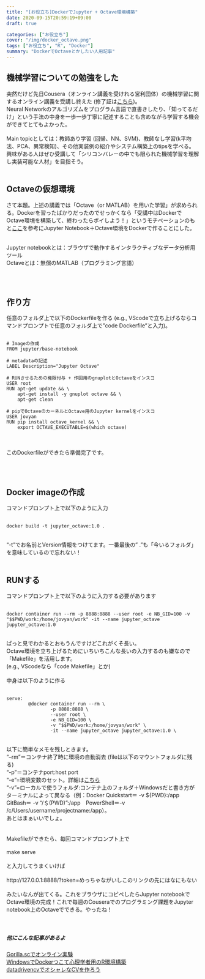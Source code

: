 ```yaml
---
title: "[お役立ち]DockerでJupyter + Octave環境構築"
date: 2020-09-15T20:59:19+09:00
draft: true

categories: ["お役立ち"]
cover: "/img/docker_octave.png"
tags: ["お役立ち", "R", "Docker"]
summary: "DockerでOctaveとかしたい人用記事"
---
```


## 機械学習についての勉強をした
  
  
突然だけど先日Cousera（オンライン講義を受けれる営利団体）の機械学習に関するオンライン講義を受講し終えた (修了証は[こちら](https://www.coursera.org/account/accomplishments/certificate/KYW45CANBU32))。<br>
Neural Networkのアルゴリズムをプログラム言語で直書きしたり、「知ってるだけ」という手法の中身を一歩一歩丁寧に記述することも含めながら学習する機会ができてとてもよかった。
<br>
<br>
Main topicとしては：教師あり学習 (回帰、NN、SVM)、教師なし学習(k平均法、PCA、異常検知)、その他実装例の紹介やシステム構築上のtipsを学べる。興味がある人はぜひ受講して「シリコンバレーの中でも限られた機械学習を理解し実装可能な人材」を目指そう。<br>
<br>

## Octaveの仮想環境
  
  
さて本題。上述の講義では「Octave（or MATLAB）を用いた学習」が求められる。Dockerを習ったばかりだったのでせっかくなら「受講中はDockerでOctave環境を構築して、終わったらポイしよう！」というモチベーションのもと[ここ](https://thicolares.com/2018/11/11/creating-a-docker-image-for-jupyter-Octave.html)を参考にJupyter Notebook＋Octave環境をDockerで作ることにした。<br><br>

Jupyter notebookとは：ブラウザで動作するインタラクティブなデータ分析用ツール<br>
Octaveとは：無償のMATLAB（プログラミング言語）<br>
  
<br><br>

## 作り方
  
  
任意のフォルダ上で以下のDockerfileを作る (e.g., VScodeで立ち上げるならコマンドプロンプトで任意のフォルダ上で"code Dockerfile"と入力)。<br>


```docker:file

# Imageの作成
FROM jupyter/base-notebook
    
# metadataの記述
LABEL Description="Jupyter Octave"
    
# RUNさせるための権限付与 + 作図用のgnuplotとOctaveをインスコ
USER root
RUN apt-get update && \
    apt-get install -y gnuplot octave && \
    apt-get clean
    
# pipでOctaveのカーネルとOctave用のJupyter kernelをインスコ
USER jovyan
RUN pip install octave_kernel && \
    export OCTAVE_EXECUTABLE=$(which octave)
```  

<br><br>
このDockerfileができたら準備完了です。

<br><br>

## Docker imageの作成
  
  
コマンドプロンプト上で以下のように入力<br><br>

```docker:command
docker build -t jupyter_octave:1.0 .
```  

<br>“-t”でお名前とVersion情報をつけてます。一番最後の” .”も「今いるフォルダ」を意味しているので忘れない！
<br>
<br>

## RUNする
  
  
コマンドプロンプト上で以下のように入力する必要があります<br><br>

```docker:run
docker container run --rm -p 8888:8888 --user root -e NB_GID=100 -v "$$PWD/work:/home/jovyan/work" -it --name jupyter_octave jupyter_octave:1.0
```  

<br>
ぱっと見でわかるとおもうんですけどこれがくそ長い。<br>
Octave環境を立ち上げるためにいちいちこんな長いの入力するのも嫌なので「Makefile」を活用します。<br>
(e.g., VScodeなら「code Makefile」とか)<br><br>
中身は以下のように作る<br>
<br>

```docker:makefile
serve:
        @docker container run --rm \
                -p 8888:8888 \
                --user root \
                -e NB_GID=100 \
                -v "$$PWD/work:/home/jovyan/work" \
                -it --name jupyter_octave jupyter_octave:1.0 \

```  


<br>
以下に簡単なメモを残しときます。<br>
“--rm”＝コンテナ終了時に環境の自動消去 (fileは以下のマウントフォルダに残る)<br>
“-p”＝コンテナport:host port<br>
“-e”=環境変数のセット。詳細は[こちら](https://jupyter-docker-stacks.readthedocs.io/en/latest/using/common.html)<br>
“-v”=ローカルで使うフォルダ:コンテナ上のフォルダ＋Windowsだと書き方がターミナルによって異なる（例：Docker Quickstart＝ -v ${PWD}:/app　GitBash＝ -v "/＄(PWD)":/app　PowerShell＝-v /c/Users/username/projectname:/app）。<br>
あとはまぁいいでしょ。<br>
<br>
<br>
Makefileができたら、毎回コマンドプロンプト上で<br><br>
make serve <br><br>
と入力してうまくいけば<br>
<br>
http://127.0.0.1:8888/?token=めっちゃながいしこのリンクの先にはなにもない<br><br>
みたいなんが出てくる。これをブラウザにコピペしたらJupyter notebookでOctave環境の完成！これで毎週のCouseraでのプログラミング課題をJupyter notebook上のOctaveでできる。やったね！
<br>
<br><br>

##### 他にこんな記事があるよ
 [Gorilla.scでオンライン実験](https://susishushi.github.io/my_blog/post/gorilla/)
  <br>
[WindowsでDockerつこて心理学者用のR環境構築](https://susishushi.github.io/my_blog/post/docker_new/)
<br>
[datadrivencvでオシャレなCVを作ろう](https://susishushi.github.io/my_blog/post/datacv/)
